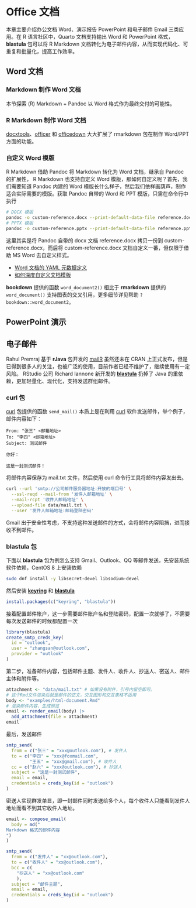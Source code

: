 # Office 文档 {#chap-office-documents}

本章主要介绍办公文档 Word、演示报告 PowerPoint 和电子邮件 Email 三类应用。在 R 语言社区中，Quarto 文档支持输出 Word 和 PowerPoint 格式，**blastula** 包可以将 R Markdown 文档转化为电子邮件内容，从而实现代码化、可重复和批量化，提高工作效率。

## Word 文档 {#sec-office-words}

### Markdown 制作 Word 文档

本节探索 (R) Markdown + Pandoc 以 Word 格式作为最终交付的可能性。

### R Markdown 制作 Word 文档

[docxtools](https://github.com/graphdr/docxtools)、[officer](https://github.com/davidgohel/officer) 和 [officedown](https://github.com/davidgohel/officedown) 大大扩展了 rmarkdown 包在制作 Word/PPT 方面的功能。

### 自定义 Word 模版

R Markdown 借助 Pandoc 将 Markdown 转化为 Word 文档，继承自 Pandoc 的扩展性， R Markdown 也支持自定义 Word 模版，那如何自定义呢？首先，我们需要知道 Pandoc 内建的 Word 模版长什么样子，然后我们依样画葫芦，制作适合实际需要的模版。获取 Pandoc 自带的 Word 和 PPT 模版，只需在命令行中执行

``` bash
# DOCX 模版
pandoc -o custom-reference.docx --print-default-data-file reference.docx
# PPTX 模版
pandoc -o custom-reference.pptx --print-default-data-file reference.pptx
```

这里其实是将 Pandoc 自带的 docx 文档 reference.docx 拷贝一份到 custom-reference.docx，而后将 custom-reference.docx 文档自定义一番，但仅限于借助 MS Word 去自定义样式。

-   [Word 文档的 YAML 元数据定义](https://pandoc.org/MANUAL.html#option--reference-doc)
-   [如何深度自定义文档模版](https://bookdown.org/yihui/rmarkdown/word-document.html)

**bookdown** 提供的函数 `word_document2()` 相比于 **rmarkdown** 提供的 `word_document()` 支持图表的交叉引用，更多细节详见帮助 `?bookdown::word_document2`。

## PowerPoint 演示 {#sec-office-powerpoints}

## 电子邮件 {#sec-office-emails}

Rahul Premraj 基于 **rJava** 包开发的 [mailR](https://github.com/rpremraj/mailR) 虽然还未在 CRAN 上正式发布，但是已得到很多人的关注，也被广泛的使用，目前作者已经不维护了，继续使用有一定风险。 RStudio 公司 Richard Iannone 新开发的 [**blastula**](https://github.com/rich-iannone/blastula) 扔掉了 Java 的重依赖，更加轻量化、现代化，支持发送群组邮件。

### curl 包 {#sec-email-curl}

[curl](https://github.com/jeroen/curl) 包提供的函数 `send_mail()` 本质上是在利用 [curl](https://curl.haxx.se/) 软件发送邮件，举个例子，邮件内容如下：

```         
From: "张三" <邮箱地址>
To: "李四" <邮箱地址>
Subject: 测试邮件

你好：

这是一封测试邮件！
```

将邮件内容保存为 mail.txt 文件，然后使用 curl 命令行工具将邮件内容发出去。

``` bash
curl --url 'smtp://公司邮件服务器地址:开放的端口号' \
  --ssl-reqd --mail-from '发件人邮箱地址' \
  --mail-rcpt '收件人邮箱地址' \
  --upload-file data/mail.txt \
  --user '发件人邮箱地址:邮箱登陆密码'
```

::: callout-note
Gmail 出于安全性考虑，不支持这种发送邮件的方式，会将邮件内容阻挡，进而接收不到邮件。
:::

### blastula 包 {#sec-email-blastula}

下面以 **blastula** 包为例怎么支持 Gmail、Outlook、QQ 等邮件发送，先安装系统软件依赖，CentOS 8 上安装依赖

``` bash
sudo dnf install -y libsecret-devel libsodium-devel
```

然后安装 [**keyring**](https://github.com/r-lib/keyring) 和 [**blastula**](https://github.com/rstudio/blastula)

``` r
install.packages(c("keyring", "blastula"))
```

接着配置邮件帐户，这一步需要邮件账户名和登陆密码，配置一次就够了，不需要每次发送邮件的时候都配置一次

``` r
library(blastula)
create_smtp_creds_key(
  id = "outlook", 
  user = "zhangsan@outlook.com",
  provider = "outlook"
)
```

第二步，准备邮件内容，包括邮件主题、发件人、收件人、抄送人、密送人、邮件主体和附件等。

``` r
attachment <- "data/mail.txt" # 如果没有附件，引号内留空即可。
# 这个Rmd文件渲染后就是邮件的正文，交互图形和交互表格不适用
body <- "examples/html-document.Rmd" 
# 渲染邮件内容，生成预览
email <- render_email(body) |> 
  add_attachment(file = attachment)
email
```

最后，发送邮件

``` r
smtp_send(
  from = c("张三" = "xxx@outlook.com"), # 发件人
  to = c("李四" = "xxx@foxmail.com",
         "王五" = "xxx@gmail.com"), # 收件人
  cc = c("赵六" = "xxx@outlook.com"), # 抄送人
  subject = "这是一封测试邮件",
  email = email,
  credentials = creds_key(id = "outlook")
)
```

密送人实现群发单显，即一封邮件同时发送给多个人，每个收件人只能看到发件人地址而看不到其它收件人地址。

``` r
email <- compose_email(
  body = md("
Markdown 格式的邮件内容
")
)

smtp_send(
  from = c("发件人" = "xx@outlook.com"),
  to = c("收件人" = "xx@outlook.com"),
  bcc = c(
    "抄送人" = "xx@outlook.com"
    ),
  subject = "邮件主题",
  email = email,
  credentials = creds_key(id = "outlook")
)
```
